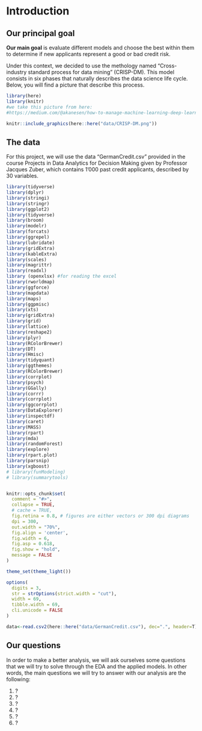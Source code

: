 # Introduction

## Our principal goal

**Our main goal** is evaluate different models and choose the best within them to determine if new applicants represent a good or bad credit risk.  

Under this context, we decided to use the methology named "Cross-industry standard process for data mining" (CRISP-DM). This model consists in six phases that naturally describes the data science life cycle. Below, you will find a picture that describe this process.   

```r

library(here)
library(knitr)
#we take this picture from here: 
#https://medium.com/@akanesen/how-to-manage-machine-learning-deep-learning-project-51f9b0fe164f

knitr::include_graphics(here::here("data/CRISP-DM.png"))

```


## The data

For this project, we will use the data "GermanCredit.csv" provided in the course Projects in Data Analytics for Decision Making given by Professor Jacques Zuber, which contains 1'000 past credit applicants, described by 30 variables.

```r

library(tidyverse)
library(dplyr)
library(stringi)
library(stringr)
library(ggplot2)
library(tidyverse)
library(broom)
library(modelr)
library(forcats)
library(ggrepel)
library(lubridate)
library(gridExtra)
library(kableExtra)
library(scales)
library(magrittr)
library(readxl)
library (openxlsx) #for reading the excel
library(rworldmap)
library(ggforce)
library(mapdata)
library(maps)
library(ggpmisc)
library(xts)
library(gridExtra)
library(grid)
library(lattice)
library(reshape2)
library(plyr)
library(RColorBrewer)
library(DT)
library(Hmisc)  
library(tidyquant)
library(ggthemes)
library(RColorBrewer)
library(corrplot)
library(psych)
library(GGally)
library(corrr)
library(corrplot)
library(ggcorrplot)
library(DataExplorer)
library(inspectdf)
library(caret)
library(MASS)
library(rpart)
library(mda)
library(randomForest)
library(explore)
library(rpart.plot)
library(parsnip)
library(xgboost)
# library(funModeling)
# library(summarytools)


knitr::opts_chunk$set(
  comment = "#>",
  collapse = TRUE,
  # cache = TRUE,
  fig.retina = 0.8, # figures are either vectors or 300 dpi diagrams
  dpi = 300,
  out.width = "70%",
  fig.align = 'center',
  fig.width = 6,
  fig.asp = 0.618,  
  fig.show = "hold",
  message = FALSE
)

theme_set(theme_light())

options(
  digits = 3,
  str = strOptions(strict.width = "cut"),
  width = 69,
  tibble.width = 69,
  cli.unicode = FALSE
)

data<-read.csv2(here::here("data/GermanCredit.csv"), dec=".", header=T)


```



## Our questions

In order to make a better analysis, we will ask ourselves some questions that we will try to solve through the EDA and the applied models. In other words, the main questions we will try to answer with our analysis are the following:

1) ?
2) ?
3) ?
4) ?
5) ?
6) ?
